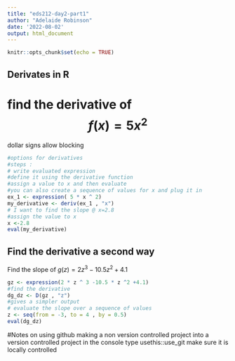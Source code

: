 ```yaml
---
title: "eds212-day2-part1"
author: "Adelaide Robinson"
date: '2022-08-02'
output: html_document
---
```


```r
knitr::opts_chunk$set(echo = TRUE)
```

## Derivates in R

# find the derivative of $$f(x) = 5x^2$$

dollar signs allow blocking

```r
#options for derivatives
#steps : 
# write evaluated expression
#define it using the derivative function
#assign a value to x and then evaluate
#you can also create a sequence of values for x and plug it in
ex_1 <- expression( 5 * x ^ 2)
my_derivative <- deriv(ex_1 , "x")
# I want to find the slope @ x=2.8
#assign the value to x 
x <-2.8
eval(my_derivative)

```

## Find the derivative a second way

Find the slope of $g(z) = 2 z^3 -10.5z^2 +4.1$
```r
gz <- expression(2 * z ^ 3 -10.5 * z ^2 +4.1)
#find the derivative
dg_dz <- D(gz , "z")
#gives a simpler output
# evaluate the slope over a sequence of values
z <- seq(from = -3, to = 4 , by = 0.5)
eval(dg_dz)
```
#Notes on using github
making a non version controlled project into a version controlled project
in the console type usethis::use_git
make sure it is locally controlled

